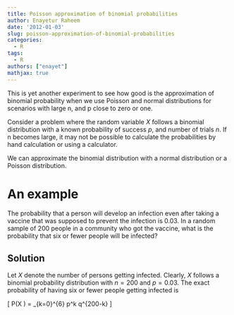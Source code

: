 ```yaml
---
title: Poisson approximation of binomial probabilities
author: Enayetur Raheem
date: '2012-01-03'
slug: poisson-approximation-of-binomial-probabilities
categories:
  - R
tags:
  - R
authors: ["enayet"]
mathjax: true
---
```


This is yet another experiment to see how good is the approximation of binomial probability when we use Poisson and normal distributions for scenarios with large n, and p close to zero or one.

Consider a problem where the random variable $X$ follows a binomial distribution with a known probability of success $p$, and number of trials $n$. If n becomes large, it may not be possible to calculate the probabilities by hand calculation or using a calculator.

We can approximate the binomial distribution with a normal distribution or a Poisson distribution.

# An example

The probability that a person will develop an infection even after taking a vaccine that was supposed to prevent the infection is 0.03. In a random sample of 200 people in a community who got the vaccine, what is the probability that six or fewer people will be infected?

## Solution

Let $X$ denote the number of persons getting infected. Clearly, $X$ follows a binomial probability distribution with $n=200$ and $p = 0.03$. The exact probability of having six or fewer people getting infected is

\[
P(X \leq 6) = \sum_{k=0}^{6} \binom{200}{k} p^k q^{200-k}
\]



